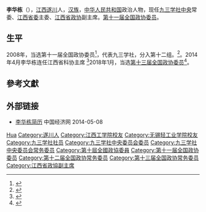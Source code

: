 '''李华栋'''（{{bd|1960年|3月|}}），[[江西|江西]][[遂川|遂川]]人，[[汉族|汉族]]，[[中华人民共和国|中华人民共和国]]政治人物，现任[[九三学社中央|九三学社中央]]常委、[[九三学社江西省委员会|江西省委]]主委、[[江西省政协|江西省政协]]副主席。[[第十一届全国政协委员|第十一届全国政协委员]]。

== 生平 ==
2008年，当选第十一届全国政协委员<ref>{{cite news|title=第十一届全国政协委员名单|url=http://www.indaa.com.cn/zt/2009qglh/zxzs/200903/t20090303_127573.html|accessdate=2013-04-09|newspaper=新华社北京1月25日电 中国人民政治协商会议第十一届全国委员会委员名单(共2237人，2008年1月25日政协第十届全国委员会常务委员会第二十次会议通过)|date=2008年1月25日|deadurl=yes|archiveurl=https://web.archive.org/web/20130928014403/http://www.indaa.com.cn/zt/2009qglh/zxzs/200903/t20090303_127573.html|archivedate=2013年9月28日|df=}}</ref>，代表九三学社，分入第十二组。<ref>{{cite news|title=全国政协信息-李华栋|url=http://www.cppcc.gov.cn/CMS/wylibary/showJcwyxtInfoWylibary.action?tabJcwyxt.guid=11W0004240&wytype=wjwy|accessdate=2013-04-11|newspaper=全国政协委员会|archive-date=2020-07-20|archive-url=https://web.archive.org/web/20200720204722/http://www.cppcc.gov.cn/CMS/wylibary/showJcwyxtInfoWylibary.action?tabJcwyxt.guid=11W0004240&wytype=wjwy|dead-url=no}}</ref>。2014年4月李华栋连任江西省科协主席 <ref>{{cite web|accessdate=2014-06-07|url=http://district.ce.cn/newarea/sddy/201404/11/t20140411_2642421.shtml|title=李华栋连任江西省科协主席|publisher=中国经济网|archive-date=2020-07-20|archive-url=https://web.archive.org/web/20200720203510/http://district.ce.cn/newarea/sddy/201404/11/t20140411_2642421.shtml|dead-url=no}}</ref>2018年1月，当选[[中国人民政治协商会议第十三届全国委员会委员名单|第十三届全国政协委员]]<ref>{{Cite web|url=http://sports.163.com/18/0126/06/D92BRKK400051C89.html|title=中国人民政治协商会议第十三届全国委员会委员名单|accessdate=2018-01-26|last=|work=网易|archive-url=https://web.archive.org/web/20180127143232/http://sports.163.com/18/0126/06/D92BRKK400051C89.html|archive-date=2018-01-27|dead-url=yes}}</ref>。

== 參考文獻 ==
{{reflist}}

== 外部链接 ==
* [http://district.ce.cn/zt/rwk/sf/jx/rs/201302/27/t20130227_24149459.shtml 李华栋简历] {{Wayback|url=http://district.ce.cn/zt/rwk/sf/jx/rs/201302/27/t20130227_24149459.shtml |date=20200720203514 }} 中国经济网 2014-05-08

{{江西省领导人}}
{{Navboxes 
| title  = 李华栋在[[九三学社|九三学社]]的职务
| list1  =
{{九三学社第十二届中央委员会}}
{{九三学社第十三届中央委员会}}
{{九三学社第十四届中央委员会}}
}}

{{Authority control}}
{{DEFAULTSORT:Li李}}
[[Category:李姓|Hua]]
[[Category:遂川人|Category:遂川人]]
[[Category:江西工学院校友|Category:江西工学院校友]]
[[Category:无锡轻工业学院校友|Category:无锡轻工业学院校友]]
[[Category:九三学社社员|Category:九三学社社员]]
[[Category:九三学社中央委员会委员|Category:九三学社中央委员会委员]]
[[Category:九三学社中央委员会常务委员|Category:九三学社中央委员会常务委员]]
[[Category:第十屆全國政協委員|Category:第十屆全國政協委員]]
[[Category:第十一届全国政协委员|Category:第十一届全国政协委员]]
[[Category:第十二届全国政协常务委员|Category:第十二届全国政协常务委员]]
[[Category:第十三届全国政协常务委员|Category:第十三届全国政协常务委员]]
[[Category:江西省政協副主席|Category:江西省政協副主席]]